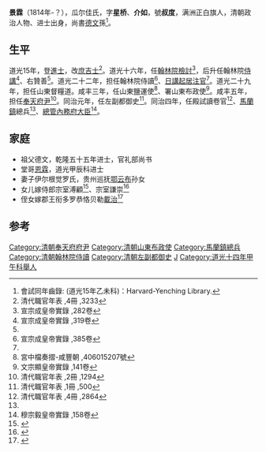 {{Manchu name|[[瓜尔佳氏|瓜尔佳]]}}
'''景霖'''（1814年-？），瓜尔佳氏，字'''星桥'''、'''介如'''，號'''叔度'''，满洲正白旗人，清朝政治人物、进士出身，尚書[[德文|德文]]孫<ref name=":0">會試同年齒錄: (道光15年乙未科)：Harvard-Yenching Library.</ref>。

== 生平 ==
道光15年，登[[進士|進士]]，改[[庶吉士|庶吉士]]<ref name="#1">清代職官年表 ,4冊 ,3233</ref>。道光十六年，任[[翰林院檢討|翰林院檢討]]<ref>宣宗成皇帝實錄 ,282卷</ref>，后升任翰林院[[侍講|侍講]]<ref name="#2">宣宗成皇帝實錄 ,319卷</ref>、右贊善<ref name="#2"/>。道光二十二年，担任翰林院侍讀<ref name="#3">宣宗成皇帝實錄 ,385卷</ref>、[[日講起居注官|日講起居注官]]<ref name="#3"/>。道光二十九年，担任山東督糧道。咸丰三年，任山東鹽運使<ref>宮中檔奏摺-咸豐朝 ,406015207號</ref>、署山東布政使<ref>文宗顯皇帝實錄 ,141卷</ref>。咸丰五年，担任[[奉天府尹|奉天府尹]]<ref>清代職官年表 ,2冊 ,1294</ref>。同治元年，任左副都御史<ref>清代職官年表 ,1冊 ,500</ref>。同治四年，任殿試讀卷官<ref>清代職官年表 ,4冊 ,2864</ref>、[[馬蘭鎮|馬蘭鎮]]總兵<ref name="#1"/>、[[總管內務府大臣|總管內務府大臣]]<ref>穆宗毅皇帝實錄 ,158卷</ref>。

== 家庭 ==

* 祖父德文，乾隆五十五年进士，官礼部尚书
* 堂哥[[恩霖|恩霖]]，道光甲辰科进士
* 妻子伊尔根觉罗氏，贵州巡抚[[鄂云布|鄂云布]]孙女
* 女儿嫁侍郎宗室溥顧<ref>{{Cite book|title=《爱新觉罗宗谱》第一册甲一第124页|last=|first=|publisher=|year=|isbn=|location=|pages=}}</ref>、宗室謙崇<ref>{{Cite book|title=《爱新觉罗宗谱》7册乙三第3433页|last=|first=|publisher=|year=|isbn=|location=|pages=}}</ref>
*侄女嫁郡王衔多罗恭恪贝勒[[載治|載治]]<ref>{{cite book |title=《爱新觉罗宗谱》1册甲1第1页}}</ref>

==参考==
{{reflist|2}}
{{道光十五年乙未科殿試金榜}}

[[Category:清朝奉天府府尹|Category:清朝奉天府府尹]]
[[Category:清朝山東布政使|Category:清朝山東布政使]]
[[Category:馬蘭鎮總兵|Category:馬蘭鎮總兵]]
[[Category:清朝翰林院侍讀|Category:清朝翰林院侍讀]]
[[Category:清朝左副都御史|Category:清朝左副都御史]]
[[Category:瓜尔佳氏|J]]
[[Category:道光十四年甲午科舉人|Category:道光十四年甲午科舉人]]